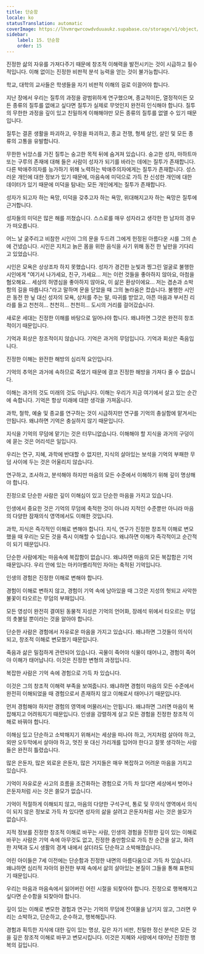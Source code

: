 ```yaml
---
title: 단순함
locale: ko
statusTranslation: automatic
coverImage: https://lhvmrqwrcowdvduuaukz.supabase.co/storage/v1/object/public/strapi-uploads/small_cover-educacion-fundamental.webp-2d51a7828a2b1309555be27f7e2a61a0.webp
sidebar:
    label: 15. 단순함
    order: 15
---
```

진정한 삶의 자유를 가져다주기 때문에 창조적 이해력을 발전시키는 것이 시급하고 필수적입니다. 이해 없이는 진정한 비판적 분석 능력을 얻는 것이 불가능합니다.

학교, 대학의 교사들은 학생들을 자기 비판적 이해의 길로 이끌어야 합니다.

지난 장에서 우리는 질투의 과정을 광범위하게 연구했으며, 종교적이든, 열정적이든 모든 종류의 질투를 없애고 싶다면 질투가 실제로 무엇인지 완전히 인식해야 합니다. 질투의 무한한 과정을 깊이 있고 친밀하게 이해해야만 모든 종류의 질투를 없앨 수 있기 때문입니다.

질투는 결혼 생활을 파괴하고, 우정을 파괴하고, 종교 전쟁, 형제 살인, 살인 및 모든 종류의 고통을 유발합니다.

무한한 뉘앙스를 가진 질투는 숭고한 목적 뒤에 숨겨져 있습니다. 숭고한 성자, 마하트마 또는 구루의 존재에 대해 들은 사람이 성자가 되기를 바라는 데에는 질투가 존재합니다. 다른 박애주의자를 능가하기 위해 노력하는 박애주의자에게는 질투가 존재합니다. 성스러운 개인에 대한 정보가 있기 때문에, 마음속에 미덕으로 가득 찬 신성한 개인에 대한 데이터가 있기 때문에 미덕을 탐내는 모든 개인에게는 질투가 존재합니다.

성자가 되고자 하는 욕망, 미덕을 갖추고자 하는 욕망, 위대해지고자 하는 욕망은 질투에 근거합니다.

성자들의 미덕은 많은 해를 끼쳤습니다. 스스로를 매우 성자라고 생각한 한 남자의 경우가 떠오릅니다.

어느 날 굶주리고 비참한 시인이 그의 문을 두드려 그에게 헌정된 아름다운 시를 그의 손에 건넸습니다. 시인은 지치고 늙은 몸을 위한 음식을 사기 위해 동전 한 닢만을 기다리고 있었습니다.

시인은 모욕은 상상조차 하지 못했습니다. 성자가 경건한 눈빛과 찡그린 얼굴로 불행한 시인에게 "여기서 나가세요, 친구, 가세요... 저는 이런 것들을 좋아하지 않아요, 아첨을 혐오해요... 세상의 허영심을 좋아하지 않아요, 이 삶은 환상이에요... 저는 겸손과 소박함의 길을 따릅니다."라고 말하며 문을 닫았을 때 그의 놀라움은 컸습니다. 불행한 시인은 동전 한 닢 대신 성자의 모욕, 상처를 주는 말, 따귀를 받았고, 아픈 마음과 부서진 리라를 들고 천천히... 천천히... 천천히... 도시의 거리를 걸어갔습니다.

새로운 세대는 진정한 이해를 바탕으로 일어나야 합니다. 왜냐하면 그것은 완전히 창조적이기 때문입니다.

기억과 회상은 창조적이지 않습니다. 기억은 과거의 무덤입니다. 기억과 회상은 죽음입니다.

진정한 이해는 완전한 해방의 심리적 요인입니다.

기억의 추억은 과거에 속하므로 죽었기 때문에 결코 진정한 해방을 가져다 줄 수 없습니다.

이해는 과거의 것도 미래의 것도 아닙니다. 이해는 우리가 지금 여기에서 살고 있는 순간에 속합니다. 기억은 항상 미래에 대한 생각을 가져옵니다.

과학, 철학, 예술 및 종교를 연구하는 것이 시급하지만 연구를 기억의 충실함에 맡겨서는 안됩니다. 왜냐하면 기억은 충실하지 않기 때문입니다.

지식을 기억의 무덤에 맡기는 것은 터무니없습니다. 이해해야 할 지식을 과거의 구덩이에 묻는 것은 어리석은 일입니다.

우리는 연구, 지혜, 과학에 반대할 수 없지만, 지식의 살아있는 보석을 기억의 부패한 무덤 사이에 두는 것은 어울리지 않습니다.

연구하고, 조사하고, 분석해야 하지만 마음의 모든 수준에서 이해하기 위해 깊이 명상해야 합니다.

진정으로 단순한 사람은 깊이 이해심이 있고 단순한 마음을 가지고 있습니다.

인생에서 중요한 것은 기억의 무덤에 축적한 것이 아니라 지적인 수준뿐만 아니라 마음의 다양한 잠재의식 영역에서도 이해한 것입니다.

과학, 지식은 즉각적인 이해로 변해야 합니다. 지식, 연구가 진정한 창조적 이해로 변모했을 때 우리는 모든 것을 즉시 이해할 수 있습니다. 왜냐하면 이해가 즉각적이고 순간적이 되기 때문입니다.

단순한 사람에게는 마음속에 복잡함이 없습니다. 왜냐하면 마음의 모든 복잡함은 기억 때문입니다. 우리 안에 있는 마키아벨리적인 자아는 축적된 기억입니다.

인생의 경험은 진정한 이해로 변해야 합니다.

경험이 이해로 변하지 않고, 경험이 기억 속에 남아있을 때 그것은 지성의 헛되고 사악한 불꽃이 타오르는 무덤의 부패입니다.

모든 영성이 완전히 결여된 동물적 지성은 기억의 언어화, 장례석 위에서 타오르는 무덤의 촛불일 뿐이라는 것을 알아야 합니다.

단순한 사람은 경험에서 자유로운 마음을 가지고 있습니다. 왜냐하면 그것들이 의식이 되고, 창조적 이해로 변모했기 때문입니다.

죽음과 삶은 밀접하게 관련되어 있습니다. 곡물이 죽어야 식물이 태어나고, 경험이 죽어야 이해가 태어납니다. 이것은 진정한 변형의 과정입니다.

복잡한 사람은 기억 속에 경험으로 가득 차 있습니다.

이것은 그의 창조적 이해력 부족을 보여줍니다. 왜냐하면 경험이 마음의 모든 수준에서 완전히 이해되었을 때 경험으로서 존재하지 않고 이해로서 태어나기 때문입니다.

먼저 경험해야 하지만 경험의 영역에 머물러서는 안됩니다. 왜냐하면 그러면 마음이 복잡해지고 어려워지기 때문입니다. 인생을 강렬하게 살고 모든 경험을 진정한 창조적 이해로 바꿔야 합니다.

이해심 있고 단순하고 소박해지기 위해서는 세상을 떠나야 하고, 거지처럼 살아야 하고, 외딴 오두막에서 살아야 하고, 멋진 옷 대신 가리개를 입어야 한다고 잘못 생각하는 사람들은 완전히 틀렸습니다.

많은 은둔자, 많은 외로운 은둔자, 많은 거지들은 매우 복잡하고 어려운 마음을 가지고 있습니다.

기억이 자유로운 사고의 흐름을 조건화하는 경험으로 가득 차 있다면 세상에서 벗어나 은둔자처럼 사는 것은 쓸모가 없습니다.

기억이 적절하게 이해되지 않고, 마음의 다양한 구석구석, 통로 및 무의식 영역에서 의식이 되지 않은 정보로 가득 차 있다면 성자의 삶을 살려고 은둔자처럼 사는 것은 쓸모가 없습니다.

지적 정보를 진정한 창조적 이해로 바꾸는 사람, 인생의 경험을 진정한 깊이 있는 이해로 바꾸는 사람은 기억 속에 아무것도 없고, 진정한 충만함으로 가득 찬 순간을 살고, 화려한 저택과 도시 생활의 경계 내에서 살더라도 단순하고 소박해졌습니다.

어린 아이들은 7세 이전에는 단순함과 진정한 내면의 아름다움으로 가득 차 있습니다. 왜냐하면 심리적 자아의 완전한 부재 속에서 삶의 살아있는 본질이 그들을 통해 표현되기 때문입니다.

우리는 마음과 마음속에서 잃어버린 어린 시절을 되찾아야 합니다. 진정으로 행복해지고 싶다면 순수함을 되찾아야 합니다.

깊이 있는 이해로 변모한 경험과 연구는 기억의 무덤에 잔여물을 남기지 않고, 그러면 우리는 소박하고, 단순하고, 순수하고, 행복해집니다.

경험과 획득한 지식에 대한 깊이 있는 명상, 깊은 자기 비판, 친밀한 정신 분석은 모든 것을 깊은 창조적 이해로 바꾸고 변모시킵니다. 이것은 지혜와 사랑에서 태어난 진정한 행복의 길입니다.

